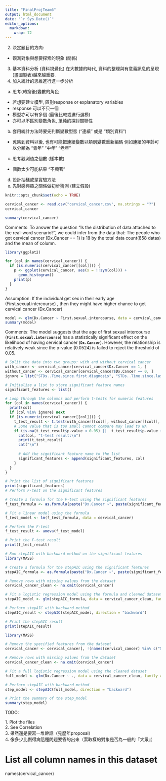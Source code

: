 ```yaml
---
title: "FinalProjTeam6"
output: html_document
date: "`r Sys.Date()`"
editor_options: 
  markdown: 
    wrap: 72
---
```


2.  決定題目的方向:

-   觀測對象與想要探索的現象 (關係)

3.  基本資料分析 (資料視覺化) 在大數據的時代,
    資料的整理與有意義訊息的呈現 (畫圖製表)越來越重要.
4.  加入統計的思維進行進一步分析

<!-- -->

a.  思考(轉換後)變數的角色

-   若想要建立模型, 區別response or explanatory variables
-   response 可以不只一個
-   模型亦可以有多個 (最後比較或進行選模)
-   亦可以不區別變數角色, 單純的探討關聯性

b.  套用統計方法時要先判斷變數型態 ("連續" 或是 "類別資料")

-   蒐集到資料以後, 也有可能把連續變數以類別變數重新編碼
    例如連續的年齡可以分類為 "青年" "中年" "老年"\

c.  思考觀測值之個數 (樣本數)

-   個數太少可能結果 "不顯著"

d.  設計抽樣或是實驗方法
e.  先對感興趣之關係做初步猜測 (建立假設)

```r
knitr::opts_chunk$set(echo = TRUE)
```

```r
cervical_cancer <- read.csv("cervical_cancer.csv", na.strings = "?")
cervical_cancer
```

```r
summary(cervical_cancer)
```

Comments: To answer the question "Is the distribution of data attached
to the real-word scenario?", we could infer from the data that: The
people who got cervical cancer (Dx.Cancer == 1) is 18 by the total data
count(858 datas) and the mean of column.

```r
library(ggplot2)

for (col in names(cervical_cancer)) {
  if (is.numeric(cervical_cancer[[col]])) {
    p <- ggplot(cervical_cancer, aes(x = !!sym(col))) +
      geom_histogram()
    print(p)
  }
}
```

Assumption: If the individual get sex in their early age
(First.sexual.intercourse) , then they might have higher chance to get
cervical cancer (Dx.Cancer)

```r
model <- glm(Dx.Cancer ~ First.sexual.intercourse, data = cervical_cancer, family = binomial)
summary(model)
```

Comments: The model suggests that the age of first sexual intercourse
(**`First.sexual.intercourse`**) has a statistically significant effect
on the likelihood of having cervical cancer (**`Dx.Cancer`**). However,
the relationship is relatively weak since the p-value (0.0524) is failed
to reject the threshold of 0.05.

```r
# Split the data into two groups: with and without cervical cancer
with_cancer <- cervical_cancer[cervical_cancer$Dx.Cancer == 1, ]
without_cancer <- cervical_cancer[cervical_cancer$Dx.Cancer == 0, ]
ignore = list("STDs..Time.since.first.diagnosis", "STDs..Time.since.last.diagnosis", "Dx.Cancer")

# Initialize a list to store significant feature names
significant_features <- list()

# Loop through the columns and perform t-tests for numeric features
for (col in names(cervical_cancer)) {
  print(col)
  if (col %in% ignore) next
  if (is.numeric(cervical_cancer[[col]])) {
    t_test_result <- t.test(with_cancer[[col]], without_cancer[[col]], na.rm = TRUE)
    # Some value that is too small cannot compare may lead to NA    
    if (is.na(t_test_result$p.value < 0.05) ||  t_test_result$p.value < 0.05) {
      cat(col, "t-test result:\n")
      print(t_test_result)
      cat("\n")
      
      # Add the significant feature name to the list
      significant_features <- append(significant_features, col)
    }
  }
}

# Print the list of significant features
print(significant_features)
# Perform F-test on the significant features

# Create a formula for the F-test using the significant features
f_test_formula <- as.formula(paste("Dx.Cancer ~", paste(significant_features, collapse = " + ")))

# Fit a linear model using the formula
f_test_model <- lm(f_test_formula, data = cervical_cancer)

# Perform the F-test
f_test_result <- anova(f_test_model)

# Print the F-test result
print(f_test_result)


```

```r
# Run stepAIC with backward method on the significant features
library(MASS)

# Create a formula for the stepAIC using the significant features
stepAIC_formula <- as.formula(paste("Dx.Cancer ~", paste(significant_features, collapse = " + ")))

# Remove rows with missing values from the dataset
cervical_cancer_clean <- na.omit(cervical_cancer)

# Fit a logistic regression model using the formula and cleaned dataset
stepAIC_model <- glm(stepAIC_formula, data = cervical_cancer_clean, family = binomial)

# Perform stepAIC with backward method
stepAIC_result <- stepAIC(stepAIC_model, direction = "backward")

# Print the stepAIC result
print(stepAIC_result)

```

```r
library(MASS)

# Remove the specified features from the dataset
cervical_cancer <- cervical_cancer[, !(names(cervical_cancer) %in% c("STDs..Time.since.first.diagnosis", "STDs..Time.since.last.diagnosis"))]

# Remove rows with missing values from the dataset
cervical_cancer_clean <- na.omit(cervical_cancer)

# Fit a full logistic regression model using the cleaned dataset
full_model <- glm(Dx.Cancer ~ ., data = cervical_cancer_clean, family = binomial)

# Perform stepAIC with backward method
step_model <- stepAIC(full_model, direction = "backward")

# Print the summary of the step_model
summary(step_model)
```
TODO:

1\. Plot the files\
2. See Correlation\
3. 果然還是要寫一堆幹話（見歷年proposal）\
4. 像多少比例得病這種問題要答的出來（索取樣的對象是否為一般的『大眾』）

 
# List all column names in this dataset
names(cervical_cancer)

